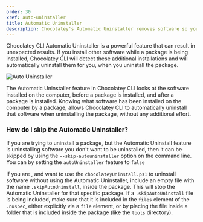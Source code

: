 ```yaml
---
order: 30
xref: auto-uninstaller
title: Automatic Uninstaller
description: Chocolatey's Automatic Uninstaller removes software so you don't have to.
---
```


<Callout type="warning">
    Chocolatey CLI Automatic Uninstaller is a powerful feature that can result in unexpected results. If you install other software while a package is being installed, Chocolatey CLI will detect these additional installations and will automatically uninstall them for you, when you uninstall the package.
</Callout>

![Auto Uninstaller](https://img.chocolatey.org/docs/features/features_auto_uninstall.png)

The Automatic Uninstaller feature in Chocolatey CLI looks at the software installed on the computer, before a package is installed, and after a package is installed. Knowing what software has been installed on the computer by a package, allows Chocolatey CLI to automatically uninstall that software when uninstalling the package, without any additional effort.

### How do I skip the Automatic Uninstaller?

If you are trying to uninstall a package, but the Automatic Uninstall feature is uninstalling software you don't want to be uninstalled, then it can be skipped by using the `--skip-autouninstaller` option on the command line. You can <Xref title="disable the feature" value="configuration" anchor="automatic-uninstaller" /> by setting the `autoUninstaller` feature to `false`

If you are <Xref title="creating a package" value="package-creation-guide" />, and want to use the `chocolateyUninstall.ps1` to uninstall software without using the Automatic Uninstaller, include an empty file with the name `.skipAutoUninstall`, inside the package. This will stop the Automatic Uninstaller for that specific package. If a `.skipAutoUninstall` file is being included, make sure that it is included in the `files` element of the `.nuspec`, either explicitly via a `file` element, or by placing the file inside a folder that is included inside the package (like the `tools` directory).
